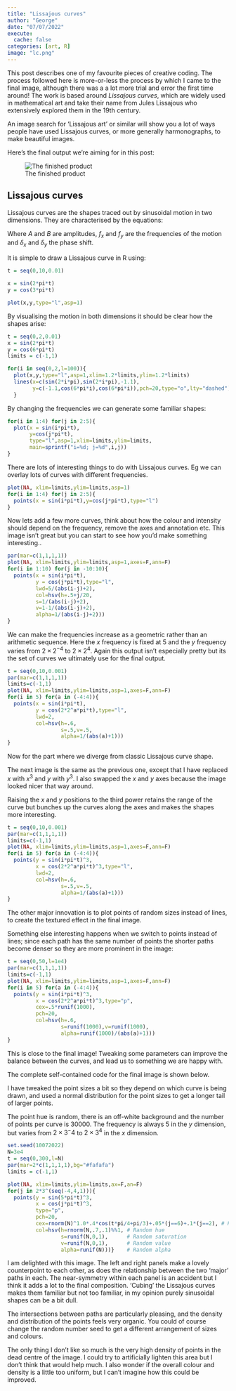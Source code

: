 ```yaml
---
title: "Lissajous curves"
author: "George"
date: "07/07/2022"
execute:
  cache: false
categories: [art, R]
image: "lc.png"
---
```


This post describes one of my favourite pieces of creative coding.  The process followed here is more-or-less the process by which I came to the final image, although there was a a lot more trial and error the first time around!  The work is based around *Lissajous curves*, which are widely used in mathematical art and take their name from Jules Lissajous who extensively explored them in the 19th century.

An image search for 'Lissajous art' or similar will show you a lot of ways people have used Lissajous curves, or more generally harmonographs, to make beautiful images.

Here's the final output we're aiming for in this post:

![The finished product](lc.png)

## Lissajous curves

Lissajous curves are the shapes traced out by sinusoidal motion in two dimensions.  They are characterised by the equations: 

\begin{align*}
x & = A\times\sin(f_x t - \delta_x) \\
y & = B\times\cos(f_y t - \delta_y) \\
\end{align*}

Where $A$ and $B$ are amplitudes, $f_x$ and $f_y$ are the frequencies of the motion and $\delta_x$ and $\delta_y$ the phase shift.

It is simple to draw a Lissajous curve in R using:

```r
t = seq(0,10,0.01)

x = sin(2*pi*t)
y = cos(3*pi*t)

plot(x,y,type="l",asp=1)

```

By visualising the motion in both dimensions it should be clear how the shapes arise:

```r
t = seq(0,2,0.01)
x = sin(2*pi*t)
y = cos(6*pi*t)
limits = c(-1,1)

for(i in seq(0,2,l=100)){
  plot(x,y,type="l",asp=1,xlim=1.2*limits,ylim=1.2*limits)
  lines(x=c(sin(2*i*pi),sin(2*i*pi),-1.1),
        y=c(-1.1,cos(6*pi*i),cos(6*pi*i)),pch=20,type="o",lty="dashed")
  }


```

By changing the frequencies we can generate some familiar shapes:

```r
for(i in 1:4) for(j in 2:5){
  plot(x = sin(i*pi*t),
       y=cos(j*pi*t),
       type="l",asp=1,xlim=limits,ylim=limits,
       main=sprintf("i=%d; j=%d",i,j))
}

```

There are lots of interesting things to do with Lissajous curves.  Eg we can overlay lots of curves with different frequencies.

```r
plot(NA, xlim=limits,ylim=limits,asp=1)
for(i in 1:4) for(j in 2:5){
  points(x = sin(i*pi*t),y=cos(j*pi*t),type="l")
}

```

Now lets add a few more curves, think about how the colour and intensity should depend on the frequency, remove the axes and annotation etc.  This image isn't great but you can start to see how you'd make something interesting..

```r
par(mar=c(1,1,1,1))
plot(NA, xlim=limits,ylim=limits,asp=1,axes=F,ann=F)
for(i in 1:10) for(j in -10:10){
  points(x = sin(i*pi*t),
         y = cos(j*pi*t),type="l",
         lwd=5/(abs(i-j)+2),
         col=hsv(h=.5+j/20,
         s=1/(abs(i-j)+2),
         v=1-1/(abs(i-j)+2),
         alpha=1/(abs(i-j)+2)))
}

```

We can make the frequencies increase as a geometric rather than an arithmetic sequence.  Here the $x$ frequency is fixed at 5 and the $y$ frequency varies from $2\times 2^{-4}$ to $2\times 2^4$.  Again this output isn't especially pretty but its the set of curves we ultimately use for the final output.

```r
t = seq(0,10,0.001)
par(mar=c(1,1,1,1))
limits=c(-1,1)
plot(NA, xlim=limits,ylim=limits,asp=1,axes=F,ann=F)
for(i in 5) for(a in (-4:4)){
  points(x = sin(i*pi*t),
         y = cos(2*2^a*pi*t),type="l",
         lwd=2,
         col=hsv(h=.6,
                 s=.5,v=.5,
                 alpha=1/(abs(a)+1)))
}
```

Now for the part where we diverge from classic Lissajous curve shape.

The next image is the same as the previous one, except that I have replaced $x$ with $x^3$ and $y$ with $y^3$.  I also swapped the $x$ and $y$ axes because the image looked nicer that way around.

Raising the $x$ and $y$ positions to the third power retains the range of the curve but bunches up the curves along the axes and makes the shapes more interesting.

```r
t = seq(0,10,0.001)
par(mar=c(1,1,1,1))
limits=c(-1,1)
plot(NA, xlim=limits,ylim=limits,asp=1,axes=F,ann=F)
for(i in 5) for(a in (-4:4)){
  points(y = sin(i*pi*t)^3,
         x = cos(2*2^a*pi*t)^3,type="l",
         lwd=2,
         col=hsv(h=.6,
                 s=.5,v=.5,
                 alpha=1/(abs(a)+1)))
}

```

The other major innovation is to plot points of random sizes instead of lines, to create the textured effect in the final image.  

Something else interesting happens when we switch to points instead of lines; since each path has the same number of points the shorter paths become denser so they are more prominent in the image:

```r
t = seq(0,50,l=1e4)
par(mar=c(1,1,1,1))
limits=c(-1,1)
plot(NA, xlim=limits,ylim=limits,asp=1,axes=F,ann=F)
for(i in 5) for(a in (-4:4)){
  points(y = sin(i*pi*t)^3,
         x = cos(2*2^a*pi*t)^3,type="p",
         cex=.5*runif(1000),
         pch=20,
         col=hsv(h=.6,
                 s=runif(1000),v=runif(1000),
                 alpha=runif(1000)/(abs(a)+1)))
}

```


This is close to the final image!  Tweaking some parameters can improve the balance between the curves, and lead us to something we are happy with.

The complete self-contained code for the final image is shown below.

I have tweaked the point sizes a bit so they depend on which curve is being drawn, and used a normal distribution for the point sizes to get a longer tail of larger points.  

The point hue is random, there is an off-white background and the number of points per curve is 30000.  The frequency is always 5 in the $y$ dimension, but varies from $2\times 3^-4$ to $2\times 3^4$ in the $x$ dimension.

```r
set.seed(10072022)
N=3e4
t = seq(0,300,l=N)
par(mar=2*c(1,1,1,1),bg="#fafafa")
limits = c(-1,1)

plot(NA, xlim=limits,ylim=limits,ax=F,an=F)
for(j in 2*3^(seq(-4,4,1))){
  points(y = sin(5*pi*t)^3,
         x = cos(j*pi*t)^3,
         type="p",
         pch=20,
         cex=rnorm(N)^1.0*.4*cos(t*pi/4+pi/3)+.05*(j==6)+.1*(j==2), # Random size
         col=hsv(h=rnorm(N,.7,.1)%%1, # Random hue
                 s=runif(N,0,1),      # Random saturation
                 v=runif(N,0,1),      # Random value
                 alpha=runif(N)))}    # Random alpha
```


I am delighted with this image. The left and right panels make a lovely counterpoint to each other, as does the relationship between the two 'major' paths in each.  The near-symmetry within each panel is an accident but I think it adds a lot to the final composition.  'Cubing' the Lissajous curves makes them familiar but not too familiar, in my opinion purely sinusoidal shapes can be a bit dull.

The intersections between paths are particularly pleasing, and the density and distribution of the points feels very organic.  You could of course change the random number seed to get a different arrangement of sizes and colours.  

The only thing I don't like so much is the very high density of points in the dead centre of the image.  I could try to artificially lighten this area but I don't think that would help much.  I also wonder if the overall colour and density is a little too uniform, but I can't imagine how this could be improved.


```{=html}
<script src="https://giscus.app/client.js"
        data-repo="georgemsavva/creativecoding"
        data-repo-id="R_kgDOHRS9pg"
        data-category="Announcements"
        data-category-id="DIC_kwDOHRS9ps4CO5d8"
        data-mapping="pathname"
        data-reactions-enabled="1"
        data-emit-metadata="0"
        data-input-position="bottom"
        data-theme="light"
        data-lang="en"
        crossorigin="anonymous"
        async>
</script>
```